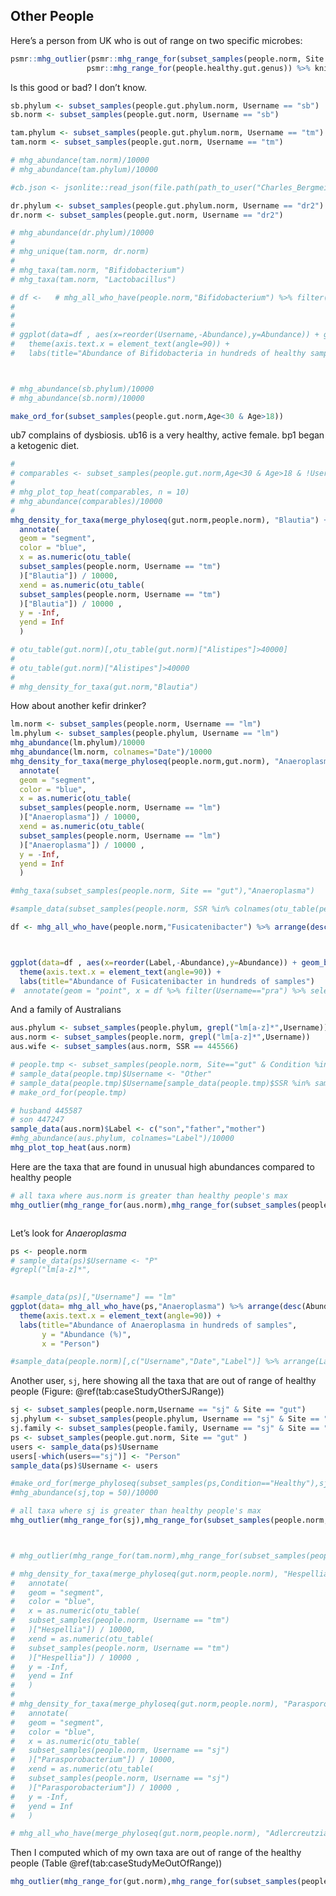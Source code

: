 ## Other People {#CaseStudyOther}

Here's a person from UK who is out of range on two specific microbes:

```r

psmr::mhg_outlier(psmr::mhg_range_for(subset_samples(people.norm, Site == "gut" & Username == "sh1")),
                 psmr::mhg_range_for(people.healthy.gut.genus)) %>% knitr::kable()
```

Is this good or bad? I don't know.


```r

sb.phylum <- subset_samples(people.gut.phylum.norm, Username == "sb")
sb.norm <- subset_samples(people.gut.norm, Username == "sb")

tam.phylum <- subset_samples(people.gut.phylum.norm, Username == "tm")
tam.norm <- subset_samples(people.gut.norm, Username == "tm")

# mhg_abundance(tam.norm)/10000
# mhg_abundance(tam.phylum)/10000

#cb.json <- jsonlite::read_json(file.path(path_to_user("Charles_Bergmeier"),"Charles_Bergmeier-gut-2016-04-06.json"))

dr.phylum <- subset_samples(people.gut.phylum.norm, Username == "dr2")
dr.norm <- subset_samples(people.gut.norm, Username == "dr2")

# mhg_abundance(dr.phylum)/10000
# 
# mhg_unique(tam.norm, dr.norm)
# 
# mhg_taxa(tam.norm, "Bifidobacterium")
# mhg_taxa(tam.norm, "Lactobacillus")

# df <-   # mhg_all_who_have(people.norm,"Bifidobacterium") %>% filter(Condition=="Healthy" & Username!="tt") %>% arrange(desc(Abundance))
# 
# 
# 
# ggplot(data=df , aes(x=reorder(Username,-Abundance),y=Abundance)) + geom_bar(stat="identity") +
#   theme(axis.text.x = element_text(angle=90)) +
#   labs(title="Abundance of Bifidobacteria in hundreds of healthy samples")



# mhg_abundance(sb.phylum)/10000
# mhg_abundance(sb.norm)/10000

make_ord_for(subset_samples(people.gut.norm,Age<30 & Age>18))

```

ub7 complains of dysbiosis. ub16 is a very healthy, active female.  bp1 began a ketogenic diet.

```r
# 
# comparables <- subset_samples(people.gut.norm,Age<30 & Age>18 & !Username=="bp1" | (Username == "bp1" & Label == "Before Diet"))
# 
# mhg_plot_top_heat(comparables, n = 10)
# mhg_abundance(comparables)/10000
# 
mhg_density_for_taxa(merge_phyloseq(gut.norm,people.norm), "Blautia") +
  annotate(
  geom = "segment",
  color = "blue",
  x = as.numeric(otu_table(
  subset_samples(people.norm, Username == "tm")
  )["Blautia"]) / 10000,
  xend = as.numeric(otu_table(
  subset_samples(people.norm, Username == "tm")
  )["Blautia"]) / 10000 ,
  y = -Inf,
  yend = Inf
  )

# otu_table(gut.norm)[,otu_table(gut.norm)["Alistipes"]>40000]
# 
# otu_table(gut.norm)["Alistipes"]>40000
# 
# mhg_density_for_taxa(gut.norm,"Blautia")

```

How about another kefir drinker?


```r
lm.norm <- subset_samples(people.norm, Username == "lm")
lm.phylum <- subset_samples(people.phylum, Username == "lm")
mhg_abundance(lm.phylum)/10000
mhg_abundance(lm.norm, colnames="Date")/10000
mhg_density_for_taxa(merge_phyloseq(people.norm,gut.norm), "Anaeroplasma") +
  annotate(
  geom = "segment",
  color = "blue",
  x = as.numeric(otu_table(
  subset_samples(people.norm, Username == "lm")
  )["Anaeroplasma"]) / 10000,
  xend = as.numeric(otu_table(
  subset_samples(people.norm, Username == "lm")
  )["Anaeroplasma"]) / 10000 ,
  y = -Inf,
  yend = Inf
  )

#mhg_taxa(subset_samples(people.norm, Site == "gut"),"Anaeroplasma")

#sample_data(subset_samples(people.norm, SSR %in% colnames(otu_table(people.norm)["Anaeroplasma",otu_table(people.norm)["Anaeroplasma"]>0])))[,c("Username","Date")]

df <- mhg_all_who_have(people.norm,"Fusicatenibacter") %>% arrange(desc(Abundance))



ggplot(data=df , aes(x=reorder(Label,-Abundance),y=Abundance)) + geom_bar(stat="identity") +
  theme(axis.text.x = element_text(angle=90)) +
  labs(title="Abundance of Fusicatenibacter in hundreds of samples") 
#  annotate(geom = "point", x = df %>% filter(Username=="pra") %>% select(Label), y = -Inf)


```

And a family of Australians

```r
aus.phylum <- subset_samples(people.phylum, grepl("lm[a-z]*",Username))
aus.norm <- subset_samples(people.norm, grepl("lm[a-z]*",Username))
aus.wife <- subset_samples(aus.norm, SSR == 445566)

# people.tmp <- subset_samples(people.norm, Site=="gut" & Condition %in% c("Healthy"))
# sample_data(people.tmp)$Username <- "Other"
# sample_data(people.tmp)$Username[sample_data(people.tmp)$SSR %in% sample_data(aus.norm)$SSR] <- "AUS"
# make_ord_for(people.tmp)

# husband 445587
# son 447247
sample_data(aus.norm)$Label <- c("son","father","mother")
#mhg_abundance(aus.phylum, colnames="Label")/10000
mhg_plot_top_heat(aus.norm)
```


Here are the taxa that are found in unusual high abundances compared to healthy people
```r

# all taxa where aus.norm is greater than healthy people's max
mhg_outlier(mhg_range_for(aus.norm),mhg_range_for(subset_samples(people.norm, Site=="gut" & Condition=="Healthy"))) %>% filter(original>max) %>% select(taxa,mean,sd,original) %>% knitr::kable(digits=2, caption = "This sample is out of healthy range for these taxa.")



```

Let's look for _Anaeroplasma_

```r

ps <- people.norm
# sample_data(ps)$Username <- "P"
#grepl("lm[a-z]*",
      

#sample_data(ps)[,"Username"] == "lm"
ggplot(data= mhg_all_who_have(ps,"Anaeroplasma") %>% arrange(desc(Abundance)) , aes(x=reorder(Label,-Abundance),y=Abundance)) + geom_bar(stat="identity") +
  theme(axis.text.x = element_text(angle=90)) +
  labs(title="Abundance of Anaeroplasma in hundreds of samples",
       y = "Abundance (%)",
       x = "Person")

#sample_data(people.norm)[,c("Username","Date","Label")] %>% arrange(Label)
```



Another user, ```sj```, here showing all the taxa that are out of range of healthy people (Figure: \@ref(tab:caseStudyOtherSJRange))

```r

sj <- subset_samples(people.norm,Username == "sj" & Site == "gut")
sj.phylum <- subset_samples(people.phylum, Username == "sj" & Site == "gut" )
sj.family <- subset_samples(people.family, Username == "sj" & Site == "gut")
ps <- subset_samples(people.gut.norm, Site == "gut" )
users <- sample_data(ps)$Username
users[-which(users=="sj")] <- "Person"
sample_data(ps)$Username <- users

#make_ord_for(merge_phyloseq(subset_samples(ps,Condition=="Healthy"),sj)) + labs(title="Compared to Healthy Users")
#mhg_abundance(sj,top = 50)/10000

# all taxa where sj is greater than healthy people's max
mhg_outlier(mhg_range_for(sj),mhg_range_for(subset_samples(people.norm, Site=="gut" & Condition=="Healthy"))) %>% filter(original>max) %>% select(taxa,mean,sd,original) %>% knitr::kable(digits=2, caption = "This sample is out of healthy range for these taxa.")



# mhg_outlier(mhg_range_for(tam.norm),mhg_range_for(subset_samples(people.norm, Site=="gut" & Condition == "Healthy"))) %>% filter(original>=max*0.8) %>% filter(original != 0)

# mhg_density_for_taxa(merge_phyloseq(gut.norm,people.norm), "Hespellia") +
#   annotate(
#   geom = "segment",
#   color = "blue",
#   x = as.numeric(otu_table(
#   subset_samples(people.norm, Username == "tm")
#   )["Hespellia"]) / 10000,
#   xend = as.numeric(otu_table(
#   subset_samples(people.norm, Username == "tm")
#   )["Hespellia"]) / 10000 ,
#   y = -Inf,
#   yend = Inf
#   )
# 
# mhg_density_for_taxa(merge_phyloseq(gut.norm,people.norm), "Parasporobacterium") +
#   annotate(
#   geom = "segment",
#   color = "blue",
#   x = as.numeric(otu_table(
#   subset_samples(people.norm, Username == "sj")
#   )["Parasporobacterium"]) / 10000,
#   xend = as.numeric(otu_table(
#   subset_samples(people.norm, Username == "sj")
#   )["Parasporobacterium"]) / 10000 ,
#   y = -Inf,
#   yend = Inf
#   )

# mhg_all_who_have(merge_phyloseq(gut.norm,people.norm), "Adlercreutzia") %>% arrange(desc(Abundance))
```

Then I computed which of my own taxa are out of range of the healthy people (Table \@ref(tab:caseStudyMeOutOfRange))

```r

mhg_outlier(mhg_range_for(gut.norm),mhg_range_for(subset_samples(people.norm, Site=="gut" & Condition=="Healthy"))) %>% filter(original>max) %>% arrange(desc(original)) %>% knitr::kable(digits=2, caption = "Out of healthy range")

```

